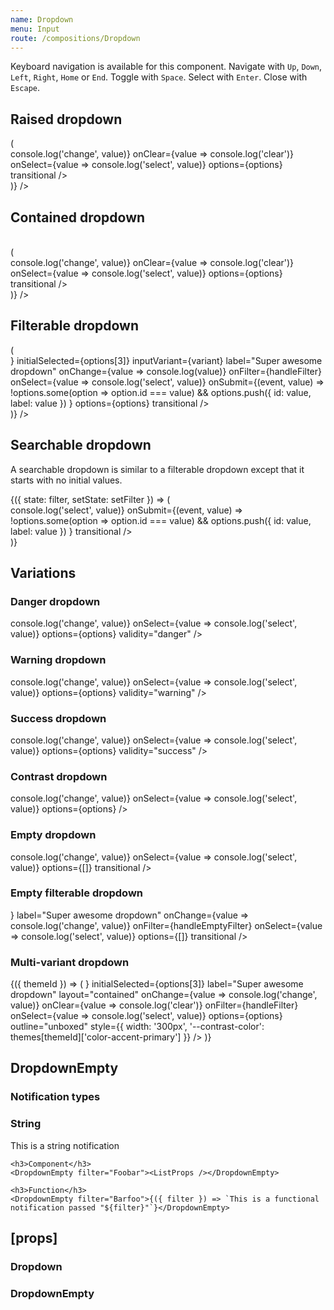 ```yaml
---
name: Dropdown
menu: Input
route: /compositions/Dropdown
---
```



<PageTitle title="Dropdown" src="compositions/Dropdown" />

Keyboard navigation is available for this component. Navigate with `Up`, `Down`, `Left`, `Right`, `Home` or `End`. Toggle with `Space`. Select with `Enter`. Close with `Escape`.

## Raised dropdown

<Playground>
  <ThemeWrapper>
    <Flex direction="row" justifyContent="space-between" full wrap>
      <Looper
        list={variants}
        render={variant => (
          <div style={{ height: 300, width: '30%', maxWidth: 300, minWidth: 200, marginRight: 20 }}>
            <InlineDropdown
              initialSelected={options[3]}
              inputVariant={variant}
              label="Super awesome dropdown"
              layout="raised"
              onChange={value => console.log('change', value)}
              onClear={value => console.log('clear')}
              onSelect={value => console.log('select', value)}
              options={options}
              transitional
            />
          </div>
        )}
      />
    </Flex>
  </ThemeWrapper>
</Playground>

## Contained dropdown

<Playground>
  <ThemeWrapper>
    <br />
    <Flex direction="row" justifyContent="space-between" full wrap>
      <Looper
        list={variants}
        render={variant => (
          <div style={{ height: 300, width: '30%', maxWidth: 300, minWidth: 200, marginRight: 20 }}>
            <InlineDropdown
              initialSelected={options[3]}
              inputVariant={variant}
              label="Super awesome dropdown"
              layout="contained"
              onChange={value => console.log('change', value)}
              onClear={value => console.log('clear')}
              onSelect={value => console.log('select', value)}
              options={options}
              transitional
            />
          </div>
        )}
      />
    </Flex>
  </ThemeWrapper>
</Playground>

## Filterable dropdown

<Playground>
  <ThemeWrapper>
    <Flex direction="row" justifyContent="space-between" full wrap>
      <Looper
        list={variants}
        render={variant => (
          <div style={{ height: 300, width: '30%', maxWidth: 300, minWidth: 200, marginRight: 20 }}>
            <InlineDropdown
              iconAfter={<TagIcon size={12} />}
              initialSelected={options[3]}
              inputVariant={variant}
              label="Super awesome dropdown"
              onChange={value => console.log(value)}
              onFilter={handleFilter}
              onSelect={value => console.log('select', value)}
              onSubmit={(event, value) =>
                !options.some(option => option.id === value) && options.push({ id: value, label: value })
              }
              options={options}
              transitional
            />
          </div>
        )}
      />
    </Flex>
  </ThemeWrapper>
</Playground>

## Searchable dropdown

A searchable dropdown is similar to a filterable dropdown except that it starts with no initial values.

<Playground>
  <ThemeWrapper>
    <StateWrapper initialState={''}>
      {({ state: filter, setState: setFilter }) => (
        <div style={{ maxWidth: 300 }}>
          <InlineDropdown
            emptyNotification={filter ? `No options were found for "${filter}".` : ''}
            label="Super awesome dropdown"
            onChange={setFilter}
            onFilter={handleFilter}
            onSelect={value => console.log('select', value)}
            onSubmit={(event, value) =>
              !options.some(option => option.id === value) && options.push({ id: value, label: value })
            }
            transitional
          />
        </div>
      )}
    </StateWrapper>
  </ThemeWrapper>
</Playground>

## Variations

### Danger dropdown

<Playground>
  <ThemeWrapper style={{ height: '300px' }}>
    <div style={{ maxWidth: 300 }}>
      <InlineDropdown
        id="demo-danger-dropdown"
        initialSelected={options[3]}
        label="Super awesome dropdown"
        onChange={value => console.log('change', value)}
        onSelect={value => console.log('select', value)}
        options={options}
        validity="danger"
      />
    </div>
  </ThemeWrapper>
</Playground>

### Warning dropdown

<Playground>
  <ThemeWrapper style={{ height: '300px' }}>
    <div style={{ maxWidth: 300 }}>
      <InlineDropdown
        id="demo-danger-dropdown"
        initialSelected={options[3]}
        label="Super awesome dropdown"
        onChange={value => console.log('change', value)}
        onSelect={value => console.log('select', value)}
        options={options}
        validity="warning"
      />
    </div>
  </ThemeWrapper>
</Playground>

### Success dropdown

<Playground>
  <ThemeWrapper style={{ height: '300px' }}>
    <div style={{ maxWidth: 300 }}>
      <InlineDropdown
        id="demo-danger-dropdown"
        initialSelected={options[3]}
        label="Super awesome dropdown"
        onChange={value => console.log('change', value)}
        onSelect={value => console.log('select', value)}
        options={options}
        validity="success"
      />
    </div>
  </ThemeWrapper>
</Playground>

### Contrast dropdown

<Playground>
  <ThemeWrapper contrast style={{ height: '300px' }}>
    <div style={{ maxWidth: 300 }}>
      <InlineDropdown
        contrast
        id="demo-contrast-dropdown"
        initialSelected={options[3]}
        label="Super awesome dropdown"
        onChange={value => console.log('change', value)}
        onSelect={value => console.log('select', value)}
        options={options}
      />
    </div>
  </ThemeWrapper>
</Playground>

### Empty dropdown

<Playground>
  <ThemeWrapper style={{ height: '300px' }}>
    <div style={{ maxWidth: 300 }}>
      <InlineDropdown
        label="Super awesome dropdown"
        onChange={value => console.log('change', value)}
        onSelect={value => console.log('select', value)}
        options={[]}
        transitional
      />
    </div>
  </ThemeWrapper>
</Playground>

### Empty filterable dropdown

<Playground>
  <ThemeWrapper style={{ height: '300px' }}>
    <div style={{ maxWidth: 300 }}>
      <InlineDropdown
        iconBefore={<SearchIcon size={14} />}
        label="Super awesome dropdown"
        onChange={value => console.log('change', value)}
        onFilter={handleEmptyFilter}
        onSelect={value => console.log('select', value)}
        options={[]}
        transitional
      />
    </div>
  </ThemeWrapper>
</Playground>

### Multi-variant dropdown

<Playground>
  <ThemeWrapper withThemeId style={{ height: '300px' }}>
    {({ themeId }) => (
      <MultiVariantDropdown
        iconBefore={<SearchIcon size={14} />}
        initialSelected={options[3]}
        label="Super awesome dropdown"
        layout="contained"
        onChange={value => console.log('change', value)}
        onClear={value => console.log('clear')}
        onFilter={handleFilter}
        onSelect={value => console.log('select', value)}
        options={options}
        outline="unboxed"
        style={{ width: '300px', '--contrast-color': themes[themeId]['color-accent-primary'] }}
      />
    )}
  </ThemeWrapper>
</Playground>

## DropdownEmpty

### Notification types

<Playground>
  <ThemeWrapper>
    <h3>String</h3>
    <DropdownEmpty>This is a string notification</DropdownEmpty>

    <h3>Component</h3>
    <DropdownEmpty filter="Foobar"><ListProps /></DropdownEmpty>

    <h3>Function</h3>
    <DropdownEmpty filter="Barfoo">{({ filter }) => `This is a functional notification passed "${filter}"`}</DropdownEmpty>

  </ThemeWrapper>
</Playground>

## \[props\]

### Dropdown

<Props of={Dropdown} />

### DropdownEmpty

<Props of={DropdownEmpty} />

